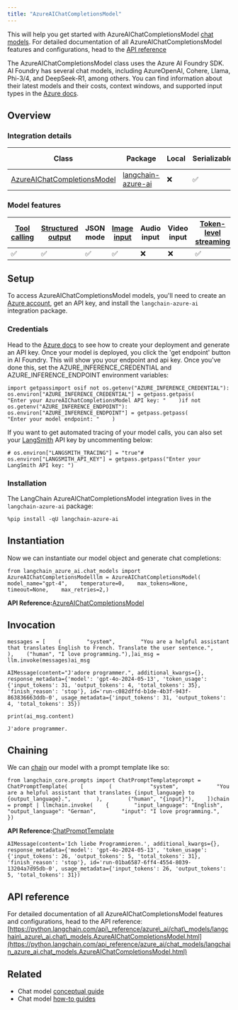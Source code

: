 ```yaml
---
title: "AzureAIChatCompletionsModel"
---
```


This will help you get started with AzureAIChatCompletionsModel [chat models](/src/oss/concepts/chat_models). For detailed documentation of all AzureAIChatCompletionsModel features and configurations, head to the [API reference](https://python.langchain.com/api_reference/azure_ai/chat_models/langchain_azure_ai.chat_models.AzureAIChatCompletionsModel.html)

The AzureAIChatCompletionsModel class uses the Azure AI Foundry SDK. AI Foundry has several chat models, including AzureOpenAI, Cohere, Llama, Phi-3/4, and DeepSeek-R1, among others. You can find information about their latest models and their costs, context windows, and supported input types in the [Azure docs](https://learn.microsoft.com/azure/ai-studio/how-to/model-catalog-overview).

## Overview

### Integration details

| Class                                                                                                                                                          | Package                                                                                        | Local | Serializable | [JS support](https://v03.api.js.langchain.com/classes/_langchain_openai.AzureChatOpenAI.html) | Package downloads                                                                       | Package latest                                                                       |
| -------------------------------------------------------------------------------------------------------------------------------------------------------------- | ---------------------------------------------------------------------------------------------- | ----- | ------------ | --------------------------------------------------------------------------------------------- | --------------------------------------------------------------------------------------- | ------------------------------------------------------------------------------------ |
| [AzureAIChatCompletionsModel](https://python.langchain.com/api_reference/azure_ai/chat_models/langchain_azure_ai.chat_models.AzureAIChatCompletionsModel.html) | [langchain-azure-ai](https://python.langchain.com/api_reference/langchain_azure_ai/index.html) | ❌     | ✅            | ✅                                                                                             | ![PyPI - Downloads](/images/oss/integrations/chat/azure_ai/pypi/dm/langchain-azure-ai) | ![PyPI - Version](/images/oss/integrations/chat/azure_ai/pypi/v/langchain-azure-ai) |

### Model features

| [Tool calling](/src/oss/how_to/tool_calling) | [Structured output](/src/oss/how_to/structured_output) | JSON mode | [Image input](/src/oss/how_to/multimodal_inputs) | Audio input | Video input | [Token-level streaming](/src/oss/how_to/chat_streaming) | Native async | [Token usage](/src/oss/how_to/chat_token_usage_tracking) | [Logprobs](/src/oss/how_to/logprobs) |
| ------------------------------------------ | ---------------------------------------------------- | --------- | ---------------------------------------------- | ----------- | ----------- | ----------------------------------------------------- | ------------ | ------------------------------------------------------ | ---------------------------------- |
| ✅                                          | ✅                                                    | ✅         | ✅                                              | ❌           | ❌           | ✅                                                     | ✅            | ✅                                                      | ✅                                  |

## Setup

To access AzureAIChatCompletionsModel models, you'll need to create an [Azure account](https://azure.microsoft.com/pricing/purchase-options/azure-account), get an API key, and install the `langchain-azure-ai` integration package.

### Credentials

Head to the [Azure docs](https://learn.microsoft.com/en-us/azure/ai-studio/how-to/develop/sdk-overview?tabs=sync\&pivots=programming-language-python) to see how to create your deployment and generate an API key. Once your model is deployed, you click the 'get endpoint' button in AI Foundry. This will show you your endpoint and api key. Once you've done this, set the AZURE\_INFERENCE\_CREDENTIAL and AZURE\_INFERENCE\_ENDPOINT environment variables:

```
import getpassimport osif not os.getenv("AZURE_INFERENCE_CREDENTIAL"):    os.environ["AZURE_INFERENCE_CREDENTIAL"] = getpass.getpass(        "Enter your AzureAIChatCompletionsModel API key: "    )if not os.getenv("AZURE_INFERENCE_ENDPOINT"):    os.environ["AZURE_INFERENCE_ENDPOINT"] = getpass.getpass(        "Enter your model endpoint: "    )
```

If you want to get automated tracing of your model calls, you can also set your [LangSmith](https://docs.smith.langchain.com/) API key by uncommenting below:

```
# os.environ["LANGSMITH_TRACING"] = "true"# os.environ["LANGSMITH_API_KEY"] = getpass.getpass("Enter your LangSmith API key: ")
```

### Installation

The LangChain AzureAIChatCompletionsModel integration lives in the `langchain-azure-ai` package:

```
%pip install -qU langchain-azure-ai
```

## Instantiation

Now we can instantiate our model object and generate chat completions:

```
from langchain_azure_ai.chat_models import AzureAIChatCompletionsModelllm = AzureAIChatCompletionsModel(    model_name="gpt-4",    temperature=0,    max_tokens=None,    timeout=None,    max_retries=2,)
```

**API Reference:**[AzureAIChatCompletionsModel](https://python.langchain.com/api_reference/azure_ai/chat_models/langchain_azure_ai.chat_models.inference.AzureAIChatCompletionsModel.html)

## Invocation

```
messages = [    (        "system",        "You are a helpful assistant that translates English to French. Translate the user sentence.",    ),    ("human", "I love programming."),]ai_msg = llm.invoke(messages)ai_msg
```

```
AIMessage(content="J'adore programmer.", additional_kwargs={}, response_metadata={'model': 'gpt-4o-2024-05-13', 'token_usage': {'input_tokens': 31, 'output_tokens': 4, 'total_tokens': 35}, 'finish_reason': 'stop'}, id='run-c082dffd-b1de-4b3f-943f-863836663ddb-0', usage_metadata={'input_tokens': 31, 'output_tokens': 4, 'total_tokens': 35})
```

```
print(ai_msg.content)
```

```
J'adore programmer.
```

## Chaining

We can [chain](/src/oss/how_to/sequence) our model with a prompt template like so:

```
from langchain_core.prompts import ChatPromptTemplateprompt = ChatPromptTemplate(    [        (            "system",            "You are a helpful assistant that translates {input_language} to {output_language}.",        ),        ("human", "{input}"),    ])chain = prompt | llmchain.invoke(    {        "input_language": "English",        "output_language": "German",        "input": "I love programming.",    })
```

**API Reference:**[ChatPromptTemplate](https://python.langchain.com/api_reference/core/prompts/langchain_core.prompts.chat.ChatPromptTemplate.html)

```
AIMessage(content='Ich liebe Programmieren.', additional_kwargs={}, response_metadata={'model': 'gpt-4o-2024-05-13', 'token_usage': {'input_tokens': 26, 'output_tokens': 5, 'total_tokens': 31}, 'finish_reason': 'stop'}, id='run-01ba6587-6ff4-4554-8039-13204a7d95db-0', usage_metadata={'input_tokens': 26, 'output_tokens': 5, 'total_tokens': 31})
```

## API reference

For detailed documentation of all AzureAIChatCompletionsModel features and configurations, head to the API reference: [https://python.langchain.com/api\_reference/azure\_ai/chat\_models/langchain\_azure\_ai.chat\_models.AzureAIChatCompletionsModel.html](https://python.langchain.com/api_reference/azure_ai/chat_models/langchain_azure_ai.chat_models.AzureAIChatCompletionsModel.html)

## Related

* Chat model [conceptual guide](/src/oss/concepts/chat_models)
* Chat model [how-to guides](/src/oss/how_to/#chat-models)
